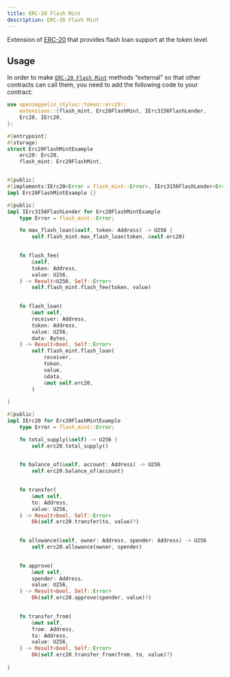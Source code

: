 ```yaml
---
title: ERC-20 Flash Mint
description: ERC-20 Flash Mint
---
```


Extension of [ERC-20](erc20.mdx) that provides flash loan support at the token level.

## Usage

In order to make [`ERC-20 Flash Mint`](https://docs.rs/openzeppelin-stylus/0.3.0-alpha.1/openzeppelin_stylus/token/erc20/extensions/flash_mint/index.html)  methods “external” so that other contracts can call them, you need to add the following code to your contract:

```rust
use openzeppelin_stylus::token::erc20::
    extensions::{flash_mint, Erc20FlashMint, IErc3156FlashLender,
    Erc20, IErc20,
};

#[entrypoint]
#[storage]
struct Erc20FlashMintExample 
    erc20: Erc20,
    flash_mint: Erc20FlashMint,


#[public]
#[implements(IErc20<Error = flash_mint::Error>, IErc3156FlashLender<Error = flash_mint::Error>)]
impl Erc20FlashMintExample {}

#[public]
impl IErc3156FlashLender for Erc20FlashMintExample 
    type Error = flash_mint::Error;

    fn max_flash_loan(&self, token: Address) -> U256 {
        self.flash_mint.max_flash_loan(token, &self.erc20)
    

    fn flash_fee(
        &self,
        token: Address,
        value: U256,
    ) -> Result<U256, Self::Error> 
        self.flash_mint.flash_fee(token, value)
    

    fn flash_loan(
        &mut self,
        receiver: Address,
        token: Address,
        value: U256,
        data: Bytes,
    ) -> Result<bool, Self::Error> 
        self.flash_mint.flash_loan(
            receiver,
            token,
            value,
            &data,
            &mut self.erc20,
        )
    
}

#[public]
impl IErc20 for Erc20FlashMintExample 
    type Error = flash_mint::Error;

    fn total_supply(&self) -> U256 {
        self.erc20.total_supply()
    

    fn balance_of(&self, account: Address) -> U256 
        self.erc20.balance_of(account)
    

    fn transfer(
        &mut self,
        to: Address,
        value: U256,
    ) -> Result<bool, Self::Error> 
        Ok(self.erc20.transfer(to, value)?)
    

    fn allowance(&self, owner: Address, spender: Address) -> U256 
        self.erc20.allowance(owner, spender)
    

    fn approve(
        &mut self,
        spender: Address,
        value: U256,
    ) -> Result<bool, Self::Error> 
        Ok(self.erc20.approve(spender, value)?)
    

    fn transfer_from(
        &mut self,
        from: Address,
        to: Address,
        value: U256,
    ) -> Result<bool, Self::Error> 
        Ok(self.erc20.transfer_from(from, to, value)?)
    
}
```

